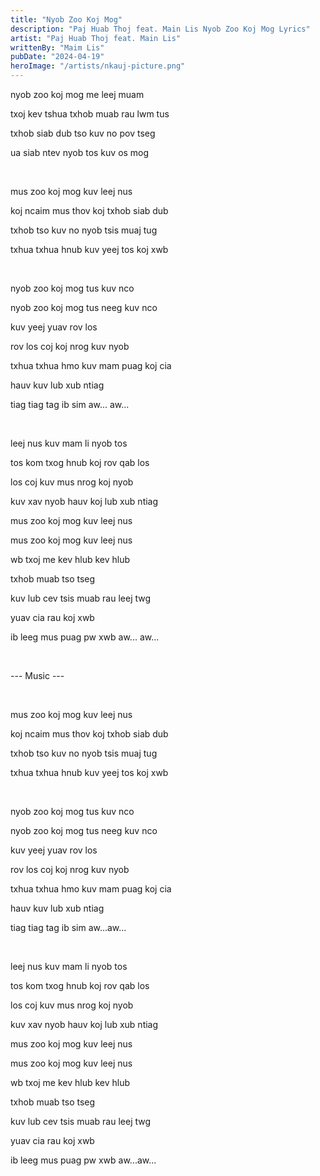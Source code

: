 ```yaml
---
title: "Nyob Zoo Koj Mog"
description: "Paj Huab Thoj feat. Main Lis Nyob Zoo Koj Mog Lyrics"
artist: "Paj Huab Thoj feat. Main Lis"
writtenBy: "Maim Lis"
pubDate: "2024-04-19"
heroImage: "/artists/nkauj-picture.png"
---
```


nyob zoo koj mog me leej muam

txoj kev tshua txhob muab rau lwm tus

txhob siab dub tso kuv no pov tseg

ua siab ntev nyob tos kuv os mog

<br />

mus zoo koj mog kuv leej nus

koj ncaim mus thov koj txhob siab dub

txhob tso kuv no nyob tsis muaj tug

txhua txhua hnub kuv yeej tos koj xwb

<br />

nyob zoo koj mog tus kuv nco

nyob zoo koj mog tus neeg kuv nco

kuv yeej yuav rov los

rov los coj koj nrog kuv nyob

txhua txhua hmo kuv mam puag koj cia

hauv kuv lub xub ntiag

tiag tiag tag ib sim aw... aw...

<br />

leej nus kuv mam li nyob tos

tos kom txog hnub koj rov qab los

los coj kuv mus nrog koj nyob

kuv xav nyob hauv koj lub xub ntiag

mus zoo koj mog kuv leej nus

mus zoo koj mog kuv leej nus

wb txoj me kev hlub kev hlub

txhob muab tso tseg

kuv lub cev tsis muab rau leej twg

yuav cia rau koj xwb

ib leeg mus puag pw xwb aw... aw...

<br />

--- Music ---

<br />

mus zoo koj mog kuv leej nus

koj ncaim mus thov koj txhob siab dub

txhob tso kuv no nyob tsis muaj tug

txhua txhua hnub kuv yeej tos koj xwb

<br />

nyob zoo koj mog tus kuv nco

nyob zoo koj mog tus neeg kuv nco

kuv yeej yuav rov los

rov los coj koj nrog kuv nyob

txhua txhua hmo kuv mam puag koj cia

hauv kuv lub xub ntiag

tiag tiag tag ib sim aw...aw...

<br />

leej nus kuv mam li nyob tos

tos kom txog hnub koj rov qab los

los coj kuv mus nrog koj nyob

kuv xav nyob hauv koj lub xub ntiag

mus zoo koj mog kuv leej nus

mus zoo koj mog kuv leej nus

wb txoj me kev hlub kev hlub

txhob muab tso tseg

kuv lub cev tsis muab rau leej twg

yuav cia rau koj xwb

ib leeg mus puag pw xwb aw...aw...
